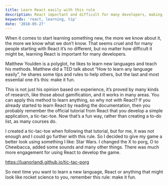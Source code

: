 ```yaml
---
title: Learn React easily with this rule
description: React important and difficult for many developers, making it fun is an awesome way to achieve it
keywords: 'react, learning, tip'
date: '2018-05-27'
---
```


When it comes to start learning something new, the more we know about it, the more we know what we don’t know.
That seems cruel and for many people starting with React it’s no different, but no matter how difficult it might be, learning React is important for many developers.

Matthew Youlden is a polyglot, he likes to learn new languages and teach his methods.
Matthew did a TED talk about “How to learn any language easily”, he shares some tips and rules to help others, but the last and most essential one it’s this: make it fun.

This is not just his opinion based on experience, it’s proved by many kinds of research, like those about gamification, and it works in many areas.
You can apply this method to learn anything, so why not with React? If you already started to learn React by reading the documentation, then you probably remember the official tutorial from React that you develop a simple application, a tic-tac-toe. Now that’s a fun way, rather than creating a to-do list, as many courses do.

I created a tic-tac-toe when following that tutorial, but for me, it was not enough and I could go further with this rule.
So I decided to give my game a better look using something I like: Star Wars.
I changed the X to porg, O to Chewbacca, added some sounds and many other things.
There was much more engagement for using React to develop the game.

https://luanorlandi.github.io/tic-tac-porg

So next time you want to learn a new language, React or anything that might look like rocket science to you, remember this rule: make it fun.
